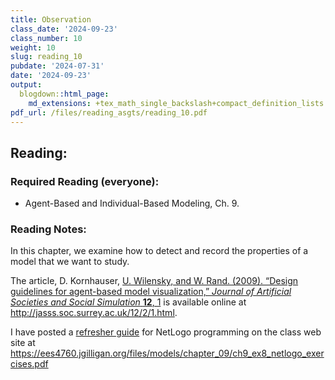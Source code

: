 ```yaml
---
title: Observation
class_date: '2024-09-23'
class_number: 10
weight: 10
slug: reading_10
pubdate: '2024-07-31'
date: '2024-09-23'
output:
  blogdown::html_page:
    md_extensions: +tex_math_single_backslash+compact_definition_lists
pdf_url: /files/reading_asgts/reading_10.pdf
---
```

## Reading:

### Required Reading (everyone):

* Agent-Based and Individual-Based Modeling, Ch. 9.

### Reading Notes:

In this chapter, we examine how to detect and record the properties of a model 
that we want to study. 

The article, D. Kornhauser, [U. Wilensky, and W. Rand. (2009). "Design guidelines 
for agent-based model visualization," _Journal of Artificial Societies and Social 
Simulation_ **12**, 1](http://jasss.soc.surrey.ac.uk/12/2/1.html) 
is available online at <http://jasss.soc.surrey.ac.uk/12/2/1.html>.

I have posted a [refresher guide](/files/models/chapter_09/ch9_ex8_netlogo_exercises.pdf) 
for NetLogo programming on the class web site at <https://ees4760.jgilligan.org/files/models/chapter_09/ch9_ex8_netlogo_exercises.pdf>

